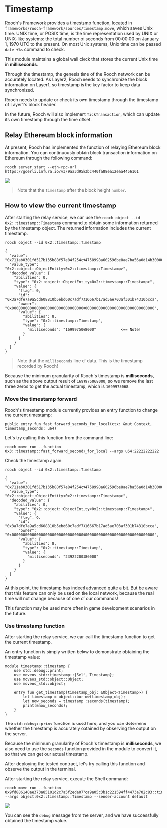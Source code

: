 # Timestamp

Rooch's Framework provides a timestamp function, located in `frameworks/rooch-framework/sources/timestamp.move`, which saves Unix time. UNIX time, or POSIX time, is the time representation used by UNIX or UNIX-like systems: the total number of seconds from 00:00:00 on January 1, 1970 UTC to the present. On most Unix systems, Unix time can be passed `date +%s` command to check.

This module maintains a global wall clock that stores the current Unix time in **milliseconds**.

Through the timestamp, the genesis time of the Rooch network can be accurately located. As Layer2, Rooch needs to synchronize the block information on Layer1, so timestamp is the key factor to keep data synchronized.

Rooch needs to update or check its own timestamp through the timestamp of Layer1's block header.

In the future, Rooch will also implement `TickTransaction`, which can update its own timestamp through the time offset.

## Relay Ethereum block information

At present, Rooch has implemented the function of relaying Ethereum block information. You can continuously obtain block transaction information on Ethereum through the following command:

```shell
rooch server start --eth-rpc-url https://goerli.infura.io/v3/9aa3d95b3bc440fa88ea12eaa4456161
```

![](/docs/relayer-get.png)

> Note that the `timestamp` after the block height `number`.

## How to view the current timestamp

After starting the relay service, we can use the `rooch object --id 0x2::timestamp::Timestamp` command to obtain some information returned by the timestamp object. The returned information includes the current timestamp.

```shell
rooch object --id 0x2::timestamp::Timestamp

{
  "value": "0x711ab0301fd517b135b88f57e84f254c94758998a602596be8ae7ba56a0d14b300000000000000000000000000000000000000000000000000000000000000000060f968ce8b010000",
  "value_type": "0x2::object::ObjectEntity<0x2::timestamp::Timestamp>",
  "decoded_value": {
    "abilities": 0,
    "type": "0x2::object::ObjectEntity<0x2::timestamp::Timestamp>",
    "value": {
      "flag": 0,
      "id": "0x3a7dfe7a9a5cd608810b5ebd60c7adf7316667b17ad5ae703af301b74310bcca",
      "owner": "0x0000000000000000000000000000000000000000000000000000000000000000",
      "value": {
        "abilities": 8,
        "type": "0x2::timestamp::Timestamp",
        "value": {
          "milliseconds": "1699975068000"           <== Note!
        }
      }
    }
  }
}
```

> Note that the `milliseconds` line of data. This is the timestamp recorded by Rooch!

Because the minimum granularity of Rooch's timestamp is **milliseconds**, such as the above output result of `1699975068000`, so we remove the last three zeros to get the actual timestamp, which is `1699975068`.

### Move the timestamp forward

Rooch's timestamp module currently provides an entry function to change the current timestamp:

```move
public entry fun fast_forward_seconds_for_local(ctx: &mut Context, timestamp_seconds: u64)
```

Let's try calling this function from the command line:

```shell
rooch move run --function 0x3::timestamp::fast_forward_seconds_for_local --args u64:22222222222
```

Check the timestamp again:

```shell
rooch object --id 0x2::timestamp::Timestamp

{
  "value": "0x711ab0301fd517b135b88f57e84f254c94758998a602596be8ae7ba56a0d14b3000000000000000000000000000000000000000000000000000000000000000000d09941d2c1150000",
  "value_type": "0x2::object::ObjectEntity<0x2::timestamp::Timestamp>",
  "decoded_value": {
    "abilities": 0,
    "type": "0x2::object::ObjectEntity<0x2::timestamp::Timestamp>",
    "value": {
      "flag": 0,
      "id": "0x3a7dfe7a9a5cd608810b5ebd60c7adf7316667b17ad5ae703af301b74310bcca",
      "owner": "0x0000000000000000000000000000000000000000000000000000000000000000",
      "value": {
        "abilities": 8,
        "type": "0x2::timestamp::Timestamp",
        "value": {
          "milliseconds": "23922200386000"
        }
      }
    }
  }
}
```

At this point, the timestamp has indeed advanced quite a bit. But be aware that this feature can only be used on the local network, because the real time will not change because of one of our commands!

This function may be used more often in game development scenarios in the future.

### Use timestamp function

After starting the relay service, we can call the timestamp function to get the current timestamp.

An entry function is simply written below to demonstrate obtaining the timestamp value:

```move
module timestamp::timestamp {
    use std::debug::print;
    use moveos_std::timestamp::{Self, Timestamp};
    use moveos_std::object::Object;
    use moveos_std::object;

    entry fun get_timestamp(timestamp_obj: &Object<Timestamp>) {
        let timestamp = object::borrow(timestamp_obj);
        let now_seconds = timestamp::seconds(timestamp);
        print(&now_seconds);
    }
}
```

The `std::debug::print` function is used here, and you can determine whether the timestamp is accurately obtained by observing the output on the server.

Because the minimum granularity of Rooch's timestamp is **milliseconds**, we also need to use the `seconds` function provided in the module to convert it, so that we can get our actual timestamp.

After deploying the tested contract, let's try calling this function and observe the output in the terminal.

After starting the relay service, execute the Shell command:

```shell
rooch move run --function 0x9fd886140ae373a85101d2c7a5f2eda077ca9a05c3b1c221594ff4473a702c83::timestamp::get_timestamp --args object:0x2::timestamp::Timestamp --sender-account default
```

![](/docs/timestamp-obtain.png)

You can see the `debug` message from the server, and we have successfully obtained the timestamp value.
